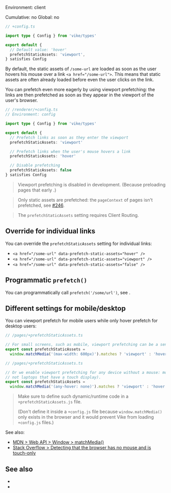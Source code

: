 
Environment: client  
<Link href="/config#cumulative">Cumulative</Link>: no  
<Link href="/config#global">Global</Link>: no  

```ts
// +config.ts

import type { Config } from 'vike/types'

export default {
  // Default value: 'hover'
  prefetchStaticAssets: 'viewport',
} satisfies Config
```

By default,
the static assets of `/some-url` are loaded as soon as the user hovers his mouse over a link `<a href="/some-url">`.
This means that static assets are often already loaded before even the user clicks on the link.

You can prefetch even more eagerly by using viewport prefetching: the links are then prefetched as soon as they appear in the viewport of the user's browser.

```ts
// /renderer/+config.ts
// Environment: config

import type { Config } from 'vike/types'

export default {
  // Prefetch links as soon as they enter the viewport
  prefetchStaticAssets: 'viewport'

  // Prefetch links when the user's mouse hovers a link
  prefetchStaticAssets: 'hover'

  // Disable prefetching
  prefetchStaticAssets: false
} satisfies Config
```

> Viewport prefetching is disabled in development. (Because preloading pages that early <ViteLazyTranspilingContradiction />.)

> Only static assets are prefetched: the `pageContext` of pages isn't prefetched, see [#246](https://github.com/vikejs/vike/issues/246).

> The `prefetchStaticAssets` setting requires <Link href="/client-routing">Client Routing</Link>.


## Override for individual links

You can override the `prefetchStaticAssets` setting for individual links:
 - `<a href="/some-url" data-prefetch-static-assets="hover" />`
 - `<a href="/some-url" data-prefetch-static-assets="viewport" />`
 - `<a href="/some-url" data-prefetch-static-assets="false" />`


## Programmatic `prefetch()`

You can programmatically call <code>prefetch('/some/url')</code>, see <Link href="/prefetch"/>.


## Different settings for mobile/desktop

You can viewport prefetch for mobile users while only hover prefetch for desktop users:

```ts
// /pages/+prefetchStaticAssets.ts

// For small screens, such as mobile, viewport prefetching can be a sensible strategy
export const prefetchStaticAssets =
  window.matchMedia('(max-width: 600px)').matches ? 'viewport' : 'hover'
```

```ts
// /pages/+prefetchStaticAssets.ts

// Or we enable viewport prefetching for any device without a mouse: mobile and tablets (but
// not laptops that have a touch display).
export const prefetchStaticAssets =
  window.matchMedia('(any-hover: none)').matches ? 'viewport' : 'hover'
```

> Make sure to define such dynamic/runtime code in a `+prefetchStaticAssets.js` file.
>
> (Don't define it inside a `+config.js` file because `window.matchMedia()` only exists in the browser and it would <Link href="/config#pointer-imports">prevent Vike from loading `+config.js` files</Link>.)

See also:
 - [MDN > Web API > Window > matchMedia()](https://developer.mozilla.org/en-US/docs/Web/API/Window/matchMedia)
 - [Stack Overflow > Detecting that the browser has no mouse and is touch-only](https://stackoverflow.com/questions/7838680/detecting-that-the-browser-has-no-mouse-and-is-touch-only/52854585#52854585)

## See also

- <Link href="/prefetch" />
- <Link href="/preloading" />
